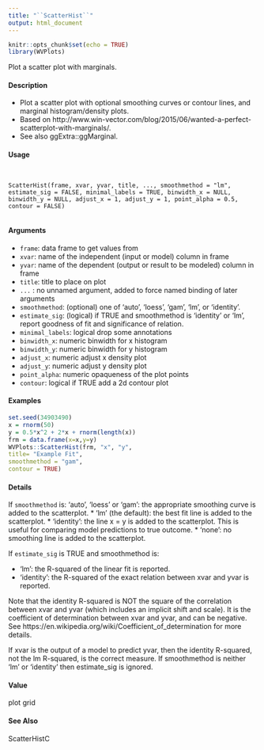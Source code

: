 ```yaml
---
title: "``ScatterHist``"
output: html_document
---
```


```r
knitr::opts_chunk$set(echo = TRUE)
library(WVPlots)
```

Plot a scatter plot with marginals.

#### Description

* Plot a scatter plot with optional smoothing curves or contour lines, and marginal histogram/density plots. 
* Based on http://www.win-vector.com/blog/2015/06/wanted-a-perfect-scatterplot-with-marginals/.
* See also ggExtra::ggMarginal.
 
#### Usage
<pre><code>

ScatterHist(frame, xvar, yvar, title, ..., smoothmethod = "lm",
estimate_sig = FALSE, minimal_labels = TRUE, binwidth_x = NULL,
binwidth_y = NULL, adjust_x = 1, adjust_y = 1, point_alpha = 0.5,
contour = FALSE)

</code></pre> 
#### Arguments

* ``frame``: data frame to get values from
* ``xvar ``:  name of the independent (input or model) column in frame
* ``yvar``:   name of the dependent (output or result to be modeled) column in frame
* ``title ``:    title to place on plot
* ``... `` : no unnamed argument, added to force named binding of later arguments
* ``smoothmethod ``: (optional) one of 'auto', 'loess', 'gam', 'lm', or 'identity'.
* ``estimate_sig``: (logical) if TRUE and smoothmethod is 'identity' or 'lm', report goodness of fit
and significance of relation.
* ``minimal_labels``: logical drop some annotations
* ``binwidth_x``: numeric binwidth for x histogram
* ``binwidth_y``: numeric binwidth for y histogram
* ``adjust_x``: numeric adjust x density plot
* ``adjust_y``: numeric adjust y density plot
* ``point_alpha``: numeric opaqueness of the plot points
* ``contour``: logical if TRUE add a 2d contour plot


 
#### Examples
```r

set.seed(34903490)
x = rnorm(50)
y = 0.5*x^2 + 2*x + rnorm(length(x))
frm = data.frame(x=x,y=y)
WVPlots::ScatterHist(frm, "x", "y",
title= "Example Fit",
smoothmethod = "gam",
contour = TRUE)
```

#### Details

If ``smoothmethod`` is: 'auto', 'loess' or 'gam': the appropriate smoothing curve is added to the scatterplot.
* 'lm' (the default): the best fit line is added to the scatterplot.
* 'identity': the line x = y is added to the scatterplot. This is useful for comparing model
predictions to true outcome.
* 'none': no smoothing line is added to the scatterplot.

If ``estimate_sig`` is TRUE and smoothmethod is:

* 'lm': the R-squared of the linear fit is reported.
* 'identity': the R-squared of the exact relation between xvar and yvar is reported.

Note that the identity R-squared is NOT the square of the correlation between xvar and yvar (which
includes an implicit shift and scale). It is the coefficient of determination between xvar and yvar,
and can be negative. See https://en.wikipedia.org/wiki/Coefficient_of_determination
for more details. 

If xvar is the output of a model to predict yvar, then the identity R-squared, not the lm R-squared, is the correct measure.
If smoothmethod is neither 'lm' or 'identity' then estimate_sig is ignored.

#### Value

plot grid

#### See Also

ScatterHistC